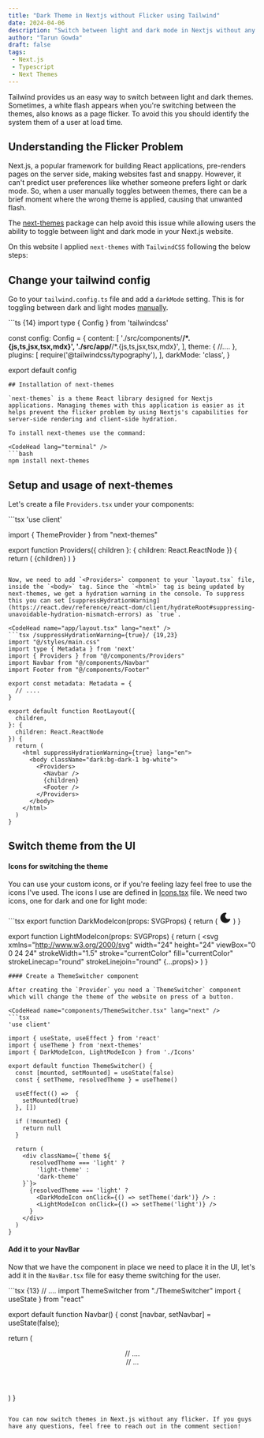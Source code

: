 ```yaml
---
title: "Dark Theme in Nextjs without Flicker using Tailwind"
date: 2024-04-06
description: "Switch between light and dark mode in Nextjs without any flicker. In the blog I use next-themes with tailwind css to implement this feature."
author: "Tarun Gowda"
draft: false
tags: 
 - Next.js
 - Typescript
 - Next Themes
---
```


Tailwind provides us an easy way to switch between light and dark themes. Sometimes, a white flash appears when you're switching between the themes, also knows as a page flicker. To avoid this you should identify the system them of a user at load time.

## Understanding the Flicker Problem

Next.js, a popular framework for building React applications, pre-renders pages on the server side, making websites fast and snappy. However, it can't predict user preferences like whether someone prefers light or dark mode. So, when a user manually toggles between themes, there can be a brief moment where the wrong theme is applied, causing that unwanted flash.

The [next-themes](https://github.com/pacocoursey/next-themes) package can help avoid this issue while allowing users the ability to toggle between light and dark mode in your Next.js website.

On this website I applied `next-themes` with `TailwindCSS` following the below steps:

## Change your tailwind config

Go to your `tailwind.config.ts` file and add a `darkMode` setting. This is for toggling between dark and light modes [manually](https://tailwindcss.com/docs/dark-mode#toggling-dark-mode-manually).

<CodeHead name="tailwind.config.ts" lang="ts" />
```ts {14}
import type { Config } from 'tailwindcss'

const config: Config = {
  content: [
    './src/components/**/*.{js,ts,jsx,tsx,mdx}',
    './src/app/**/*.{js,ts,jsx,tsx,mdx}',
  ],
  theme: {
	//....
  },
  plugins: [
    require('@tailwindcss/typography'),
  ],
  darkMode: 'class',
}

export default config
```
## Installation of next-themes

`next-themes` is a theme React library designed for Nextjs applications. Managing themes with this application is easier as it helps prevent the flicker problem by using Nextjs's capabilities for server-side rendering and client-side hydration.

To install next-themes use the command:

<CodeHead lang="terminal" />
```bash
npm install next-themes
```

## Setup and usage of next-themes

Let's create a file `Providers.tsx` under your components:

<CodeHead name="components/Providers.tsx" lang="next" />
```tsx
'use client'

import { ThemeProvider } from "next-themes"

export function Providers({ children }: { children: React.ReactNode }) {
  return (
    <ThemeProvider
      attribute="class"
      defaultTheme="system"
      enableSystem
    >
      {children}
    </ThemeProvider>
  )
}
```

Now, we need to add `<Providers>` component to your `layout.tsx` file, inside the `<body>` tag. Since the `<html>` tag is being updated by next-themes, we get a hydration warning in the console. To suppress this you can set [suppressHydrationWarning](https://react.dev/reference/react-dom/client/hydrateRoot#suppressing-unavoidable-hydration-mismatch-errors) as `true`.

<CodeHead name="app/layout.tsx" lang="next" />
```tsx /suppressHydrationWarning={true}/ {19,23}
import "@/styles/main.css"
import type { Metadata } from 'next'
import { Providers } from "@/components/Providers"
import Navbar from "@/components/Navbar"
import Footer from "@/components/Footer"

export const metadata: Metadata = {
  // ....
}

export default function RootLayout({
  children,
}: {
  children: React.ReactNode
}) {
  return (
    <html suppressHydrationWarning={true} lang="en">
      <body className="dark:bg-dark-1 bg-white">
        <Providers>
          <Navbar />
          {children}
          <Footer />
        </Providers>
      </body>
    </html>
  )
}
```

## Switch theme from the UI

#### Icons for switching the theme
You can use your custom icons, or if you're feeling lazy feel free to use the icons I've used. The icons I use are defined in [Icons.tsx](https://github.com/ibizabroker/tarungowda.com/blob/master/src/components/Icons.tsx) file. We need two icons, one for dark and one for light mode:

<CodeHead name="components/Icons.tsx" lang="next" />
```tsx
export function DarkModeIcon(props: SVGProps<SVGSVGElement>) {
  return (
    <svg xmlns="http://www.w3.org/2000/svg" width="24" height="24" viewBox="0 0 24 24" strokeWidth="1.5" stroke="currentColor" fill="currentColor" strokeLinecap="round" strokeLinejoin="round" {...props}>
      <path stroke="none" d="M0 0h24v24H0z" fill="none"/>
      <path d="M12 1.992a10 10 0 1 0 9.236 13.838c.341 -.82 -.476 -1.644 -1.298 -1.31a6.5 6.5 0 0 1 -6.864 -10.787l.077 -.08c.551 -.63 .113 -1.653 -.758 -1.653h-.266l-.068 -.006l-.06 -.002z" strokeWidth="0" fill="currentColor" />
    </svg>
  )
}

export function LightModeIcon(props: SVGProps<SVGSVGElement>) {
  return (
    <svg xmlns="http://www.w3.org/2000/svg" width="24" height="24" viewBox="0 0 24 24" strokeWidth="1.5" stroke="currentColor" fill="currentColor" strokeLinecap="round" strokeLinejoin="round" {...props}>
      <path stroke="none" d="M0 0h24v24H0z" fill="none"/>
      <path d="M12 19a1 1 0 0 1 .993 .883l.007 .117v1a1 1 0 0 1 -1.993 .117l-.007 -.117v-1a1 1 0 0 1 1 -1z" strokeWidth="0" />
      <path d="M18.313 16.91l.094 .083l.7 .7a1 1 0 0 1 -1.32 1.497l-.094 -.083l-.7 -.7a1 1  0 1 1.218 -1.567l.102 .07z" strokeWidth="0" />
      <path d="M7.007 16.993a1 1 0 0 1 .083 1.32l-.083 .094l-.7 .7a1 1 0 0 1 -1.497 -1.32l.083 -.094l.7 -.7a1 1 0 0 1 1.414 0z" strokeWidth="0" />
      <path d="M4 11a1 1 0 0 1 .117 1.993l-.117 .007h-1a1 1 0 0 1 -.117 -1.993l.117 -.007h1z" strokeWidth="0" />
      <path d="M21 11a1 1 0 0 1 .117 1.993l-.117 .007h-1a1 1 0 0 1 -.117 -1.993l.117 -.007h1z" strokeWidth="0" />
      <path d="M6.213 4.81l.094 .083l.7 .7a1 1 0 0 1 -1.32 1.497l-.094 -.083l-.7 -.7a1 1 0 0 1 1.217 -1.567l.102 .07z" strokeWidth="0" />
      <path d="M19.107 4.893a1 1 0 0 1 .083 1.32l-.083 .094l-.7 .7a1 1 0 0 1 -1.497 -1.32l.083 -.094l.7 -.7a1 1 0 0 1 1.414 0z" strokeWidth="0" />
      <path d="M12 2a1 1 0 0 1 .993 .883l.007 .117v1a1 1 0 0 1 -1.993 .117l-.007 -.117v-1a1 1 0 0 1 1 -1z" strokeWidth="0" />
      <path d="M12 7a5 5 0 1 1 -4.995 5.217l-.005 -.217l.005 -.217a5 5 0 0 1 4.995 -4.783z" strokeWidth="0" />
    </svg>
  )
}
```
#### Create a ThemeSwitcher component

After creating the `Provider` you need a `ThemeSwitcher` component which will change the theme of the website on press of a button. 

<CodeHead name="components/ThemeSwitcher.tsx" lang="next" />
```tsx
'use client'

import { useState, useEffect } from 'react'
import { useTheme } from 'next-themes'
import { DarkModeIcon, LightModeIcon } from './Icons'
  
export default function ThemeSwitcher() {
  const [mounted, setMounted] = useState(false)
  const { setTheme, resolvedTheme } = useTheme()

  useEffect(() =>  {
    setMounted(true)
  }, [])
  
  if (!mounted) {
    return null
  }

  return (
    <div className={`theme ${
      resolvedTheme === 'light' ?
        'light-theme' :
        'dark-theme'
    }`}>
      {resolvedTheme === 'light' ?
        <DarkModeIcon onClick={() => setTheme('dark')} /> :
        <LightModeIcon onClick={() => setTheme('light')} />
      }
    </div>
  )
}
```

#### Add it to your NavBar
Now that we have the component in place we need to place it in the UI, let's add it in the `NavBar.tsx` file for easy theme switching for the user.

<CodeHead name="components/NavBar.tsx" lang="next" />
```tsx {13}
// ....
import ThemeSwitcher from "./ThemeSwitcher"
import { useState } from "react"
  
export default function Navbar() {
  const [navbar, setNavbar] = useState(false);
  
  return (
    <div>
      <header className="navbar-header">
        // ....
          <div className="navbar-theme">
            <ThemeSwitcher />
          </div>
        // ...
      </header>
     </div>
   )
}
```

You can now switch themes in Next.js without any flicker. If you guys have any questions, feel free to reach out in the comment section!